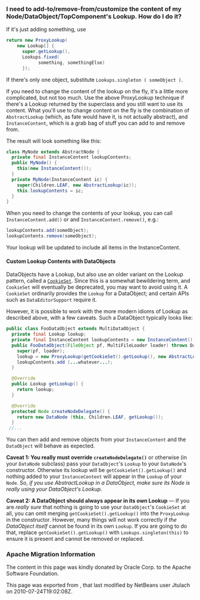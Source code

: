 <!--

    Licensed to the Apache Software Foundation (ASF) under one
    or more contributor license agreements.  See the NOTICE file
    distributed with this work for additional information
    regarding copyright ownership.  The ASF licenses this file
    to you under the Apache License, Version 2.0 (the
    "License"); you may not use this file except in compliance
    with the License.  You may obtain a copy of the License at

      http://www.apache.org/licenses/LICENSE-2.0

    Unless required by applicable law or agreed to in writing,
    software distributed under the License is distributed on an
    "AS IS" BASIS, WITHOUT WARRANTIES OR CONDITIONS OF ANY
    KIND, either express or implied.  See the License for the
    specific language governing permissions and limitations
    under the License.

-->

===I need to add-to/remove-from/customize the content of my Node/DataObject/TopComponent's Lookup.  How do I do it?===

If it's just adding something, use
<source lang="java">
return new ProxyLookup(
    new Lookup[] { 
      super.getLookup(), 
      Lookups.fixed(
            something, somethingElse) 
      });
</source>

If there's only one object, substitute <tt>Lookups.singleton ( someObject )</tt>.

If you need to change the content of the lookup on the fly, it's a little more complicated, but not too much.  Use the above
ProxyLookup technique if there's a Lookup returned by the superclass and you still want to use its content.
What you'll use to change content on the fly is the combination of <tt>AbstractLookup</tt> (which, as fate would
have it, is not actually abstract), and <tt>InstanceContent</tt>, which is a grab bag of stuff you can add to and
remove from.


The result will look something like this:

<source lang="java">
class MyNode extends AbstractNode {
  private final InstanceContent lookupContents;
  public MyNode() {
    this(new InstanceContent());
  }
  private MyNode(InstanceContent ic) {
    super(Children.LEAF, new AbstractLookup(ic));
    this.lookupContents = ic;
  }
}
</source>

When you need to change the contents of your lookup, you can call <tt>InstanceContent.add()</tt> or and <tt>InstanceContent.remove()</tt>, e.g.:

<source lang="java">
lookupContents.add(someObject);
lookupContents.remove(someObject);
</source>

Your lookup will be updated to include all items in the InstanceContent.

====Custom Lookup Contents with DataObjects====
DataObjects have a Lookup, but also use an older variant on the Lookup pattern, called a <tt>[http://bits.netbeans.org/dev/javadoc/org-openide-nodes/org/openide/nodes/CookieSet.html CookieSet]</tt>.  Since this is a somewhat bewildering term, and <tt>CookieSet</tt> will eventually be deprecated, you may want to avoid using it.  A <tt>CookieSet</tt> ordinarily provides the <tt>Lookup</tt> for a DataObject;  and certain APIs such as <tt>DataEditorSupport</tt> require it.

However, it is possible to work with the more modern idioms of Lookup as described above, with a few caveats.  Such a DataObject typically looks like:
<source lang="java">
public class FooDataObject extends MultiDataObject {
  private final Lookup lookup;
  private final InstanceContent lookupContents = new InstanceContent();
  public FooDataObject(FileObject pf, MultiFileLoader loader) throws DataObjectExistsException, IOException {
    super(pf, loader);
    lookup = new ProxyLookup(getCookieSet().getLookup(), new AbstractLookup(lookupContents));
    lookupContents.add (...whatever...);
  }

  @Override
  public Lookup getLookup() {
    return lookup;
  }

  @Override
  protected Node createNodeDelegate() {
    return new DataNode (this, Children.LEAF, getLookup());
  }
 //...
</source>

You can then add and remove objects from your <tt>InstanceContent</tt> and the <tt>DataObject</tt> will behave as expected.  

'''Caveat 1: You really must override <tt>createNodeDelegate()</tt>''' or otherwise (in your <tt>DataNode</tt> subclass) pass your <tt>DataObject</tt>'s <tt>Lookup</tt> to your <tt>DataNode</tt>'s constructor.  Otherwise its lookup will be <tt>getCookieSet().getLookup()</tt> and nothing added to your <tt>InstanceContent</tt> will appear in the <tt>Lookup</tt> of your <tt>Node</tt>.  So, ''if you use AbstractLookup in a DataObject, make sure its Node is really using your DataObject's Lookup''.

'''Caveat 2: A DataObject should always appear in its own Lookup''' &mdash; If you are ''really sure'' that nothing is going to use your <tt>DataObject</tt>'s <tt>CookieSet</tt> at all, you can omit merging <tt>getCookieSet().getLookup()</tt> into the <tt>ProxyLookup</tt> in the constructor.  However, many things will not work correctly if ''the DataObject itself'' cannot be found in its own <tt>Lookup</tt>.  If you are going to do that, replace <tt>getCookieSet().getLookup()</tt> with <tt>Lookups.singleton(this)</tt> to ensure it is present and cannot be removed or replaced.

===Apache Migration Information===

The content in this page was kindly donated by Oracle Corp. to the
Apache Software Foundation.

This page was exported from , 
that last modified by NetBeans user Jtulach 
on 2010-07-24T19:02:08Z.

